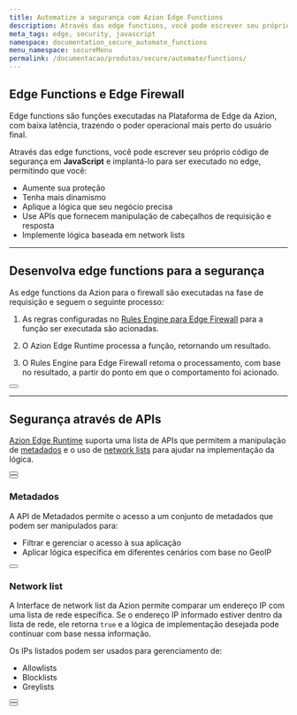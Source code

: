 ```yaml
---
title: Automatize a segurança com Azion Edge Functions
description: Através das edge functions, você pode escrever seu próprio código de segurança em JavaScript e implantá-lo para ser executado no edge.
meta_tags: edge, security, javascript
namespace: documentation_secure_automate_functions
menu_namespace: secureMenu
permalink: /documentacao/produtos/secure/automate/functions/
---
```




## Edge Functions e Edge Firewall

Edge functions são funções executadas na Plataforma de Edge da Azion, com baixa latência, trazendo o poder operacional mais perto do usuário final.

Através das edge functions, você pode escrever seu próprio código de segurança em **JavaScript** e implantá-lo para ser executado no edge, permitindo que você:

- Aumente sua proteção
- Tenha mais dinamismo
- Aplique a lógica que seu negócio precisa
- Use APIs que fornecem manipulação de cabeçalhos de requisição e resposta
- Implemente lógica baseada em network lists

---

## Desenvolva edge functions para a segurança

As edge functions da Azion para o firewall são executadas na fase de requisição e seguem o seguinte processo:

1. As regras configuradas no [Rules Engine para Edge Firewall](/pt-br/documentacao/produtos/edge-firewall/rules-engine/) para a função ser executada são acionadas.

2. O Azion Edge Runtime processa a função, retornando um resultado.

3. O Rules Engine para Edge Firewall retoma o processamento, com base no resultado, a partir do ponto em que o comportamento foi acionado.


<Button href="/pt-br/documentacao/produtos/edge-firewall/edge-functions/firewall/" text="saiba mais sobre edge functions para edge firewall" variant="secondary" target="_blank"></Button>

---

## Segurança através de APIs

[Azion Edge Runtime](/pt-br/documentacao/produtos/edge-application/edge-functions/runtime/visao-geral/) suporta uma lista de APIs que permitem a manipulação de [metadados](/pt-br/documentacao/produtos/secure/automate/functions/#metadados) e o uso de [network lists](/pt-br/documentacao/produtos/secure/automate/functions/#network-list) para ajudar na implementação da lógica.

<Button href="/pt-br/documentacao/produtos/edge-application/edge-functions/runtime-apis/javascript/" text="saiba mais sobre as APIs Web suportadas" variant="secondary" target="_blank"></Button>
<br />
<Button href="/pt-br/documentacao/produtos/devtools/azion-edge-runtime/compatibilidade/node/" text="saiba mais sobre a compatibilidade com node.js" variant="secondary" target="_blank"></Button>

### Metadados

A API de Metadados permite o acesso a um conjunto de metadados que podem ser manipulados para:

- Filtrar e gerenciar o acesso à sua aplicação
- Aplicar lógica específica em diferentes cenários com base no GeoIP

<Button href="/pt-br/documentacao/produtos/edge-application/edge-functions/runtime/api-reference/metadata/" text="ir para referência da API de metadados" variant="secondary" target="_blank"></Button>

### Network list

A Interface de network list da Azion permite comparar um endereço IP com uma lista de rede específica. Se o endereço IP informado estiver dentro da lista de rede, ele retorna `true` e a lógica de implementação desejada pode continuar com base nessa informação.

Os IPs listados podem ser usados para gerenciamento de:

- Allowlists
- Blocklists
- Greylists

<Button href="/pt-br/documentacao/produtos/edge-application/edge-functions/runtime/api-reference/network-list/" text="ir para referência da API de network list" variant="secondary" target="_blank"></Button>
<br />
<Button href="/pt-br/documentacao/produtos/edge-firewall/network-layer-protection/network-lists/" text="saiba mais sobre network lists na azion" variant="secondary" target="_blank"></Button>





